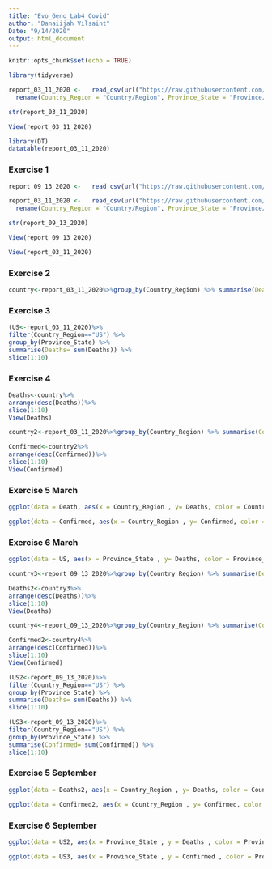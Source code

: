 ```yaml
---
title: "Evo_Geno_Lab4_Covid"
author: "Danaiijah Vilsaint"
Date: "9/14/2020"
output: html_document
---
```


```r
knitr::opts_chunk$set(echo = TRUE)
```

```r
library(tidyverse)
```
```r
report_03_11_2020 <-   read_csv(url("https://raw.githubusercontent.com/CSSEGISandData/COVID-19/master/csse_covid_19_data/csse_covid_19_daily_reports/03-11-2020.csv")) %>%
  rename(Country_Region = "Country/Region", Province_State = "Province/State")
```
```r
str(report_03_11_2020)
```

```r
View(report_03_11_2020)
```
```r
library(DT)
datatable(report_03_11_2020)
```

### Exercise 1
```r
report_09_13_2020 <-   read_csv(url("https://raw.githubusercontent.com/CSSEGISandData/COVID-19/master/csse_covid_19_data/csse_covid_19_daily_reports/09-13-2020.csv"))
```

```r
report_03_11_2020 <-   read_csv(url("https://raw.githubusercontent.com/CSSEGISandData/COVID-19/master/csse_covid_19_data/csse_covid_19_daily_reports/03-11-2020.csv")) %>%
  rename(Country_Region = "Country/Region", Province_State = "Province/State")
```

```r
str(report_09_13_2020)
```
```r
View(report_09_13_2020)
```
```r
View(report_03_11_2020)
```

### Exercise 2
```r
country<-report_03_11_2020%>%group_by(Country_Region) %>% summarise(Deaths= sum(Deaths))

```
### Exercise 3
```r
(US<-report_03_11_2020)%>%
filter(Country_Region=="US") %>% 
group_by(Province_State) %>% 
summarise(Deaths= sum(Deaths)) %>% 
slice(1:10)
```

### Exercise 4
```r
Deaths<-country%>%
arrange(desc(Deaths))%>%
slice(1:10)
View(Deaths)
```



```r
country2<-report_03_11_2020%>%group_by(Country_Region) %>% summarise(Confirmed= sum(Confirmed))
```
```r
Confirmed<-country2%>%
arrange(desc(Confirmed))%>%
slice(1:10)
View(Confirmed)
```
### Exercise 5 March
```r
ggplot(data = Death, aes(x = Country_Region , y= Deaths, color = Country_Region)) + geom_point() + theme(legend.position="none") #+ labs( x= ", y="Deaths")

ggplot(data = Confirmed, aes(x = Country_Region , y= Confirmed, color = Country_Region)) + geom_point() + theme(legend.position="none") #+ labs( x= "Days", y="Confirmed")
```
### Exercise 6 March
```r
ggplot(data = US, aes(x = Province_State , y= Deaths, color = Province_State)) + geom_bar(stat="identity") + theme(legend.position="none") 
```

```r
country3<-report_09_13_2020%>%group_by(Country_Region) %>% summarise(Deaths= sum(Deaths))
```
```r
Deaths2<-country3%>%
arrange(desc(Deaths))%>%
slice(1:10)
View(Deaths)
```
```r
country4<-report_09_13_2020%>%group_by(Country_Region) %>% summarise(Confirmed= sum(Confirmed))
```
```r
Confirmed2<-country4%>%
arrange(desc(Confirmed))%>%
slice(1:10)
View(Confirmed)
```
```r
(US2<-report_09_13_2020)%>%
filter(Country_Region=="US") %>% 
group_by(Province_State) %>% 
summarise(Deaths= sum(Deaths)) %>% 
slice(1:10)
```
```r
(US3<-report_09_13_2020)%>%
filter(Country_Region=="US") %>% 
group_by(Province_State) %>% 
summarise(Confirmed= sum(Confirmed)) %>% 
slice(1:10)
```


### Exercise 5 September 
```r
ggplot(data = Deaths2, aes(x = Country_Region , y= Deaths, color = Country_Region)) + geom_point() + theme(legend.position="none") #+ labs( x= ", y="Deaths")

ggplot(data = Confirmed2, aes(x = Country_Region , y= Confirmed, color = Country_Region)) + geom_point() + theme(legend.position="none") #+ labs( x= "Days", y="Confirmed")
```

### Exercise 6 September
```r
ggplot(data = US2, aes(x = Province_State , y = Deaths , color = Province_State)) + geom_bar(stat="identity") + theme(legend.position = "none")
```
```r
ggplot(data = US3, aes(x = Province_State , y = Confirmed , color = Province_State)) + geom_bar(stat="identity") + theme(legend.position = "none")
```


